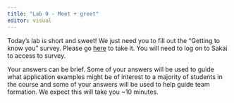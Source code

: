 ```yaml
---
title: "Lab 0 - Meet + greet"
editor: visual
---
```


Today's lab is short and sweet!
We just need you to fill out the "Getting to know you" survey.
Please go [here](https://sakai.duke.edu/samigo-app/servlet/Login?id=6fa7ebf3-01af-42a6-91ba-3e813d3901221641094171786) to take it.
You will need to log on to Sakai to access to survey.

Your answers can be brief.
Some of your answers will be used to guide what application examples might be of interest to a majority of students in the course and some of your answers will be used to help guide team formation.
We expect this will take you \~10 minutes.
